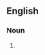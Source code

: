{{also|hard-liners}}

==English==

===Noun===
{{head|en|noun form}}

# {{plural of|hardliner|lang=en}}